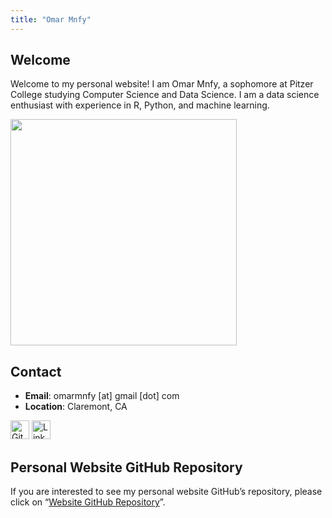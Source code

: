 ```yaml
---
title: "Omar Mnfy"
---
```


## Welcome

Welcome to my personal website! I am Omar Mnfy, a sophomore at Pitzer College studying Computer Science and Data Science. I am a data science enthusiast with experience in R, Python, and machine learning.

![](images/my_picture.jpg){fig-align="center" width="362"}

## Contact

-   **Email**: omarmnfy \[at\] gmail \[dot\] com
-   **Location**: Claremont, CA

[<img src="images/github-icon.png" alt="GitHub" style="width:30px;height:30px;"/>](https://github.com/omarmnfy) [<img src="images/linkedin-icon.png" alt="LinkedIn" style="width:30px;height:30px;"/>](https://www.linkedin.com/in/omarmnfy/)

## Personal Website GitHub Repository

If you are interested to see my personal website GitHub's repository, please click on "[Website GitHub Repository](https://github.com/omarmnfy/omnfy)".
